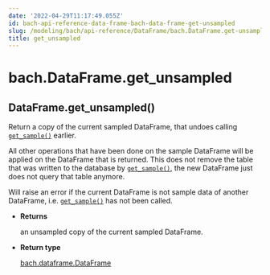```yaml
---
date: '2022-04-29T11:17:49.055Z'
id: bach-api-reference-data-frame-bach-data-frame-get-unsampled
slug: /modeling/bach/api-reference/DataFrame/bach.DataFrame.get-unsampled/
title: get_unsampled
---
```


# bach.DataFrame.get_unsampled

<div class="method">
<h2 class="signature-class"><span class="additional-name">DataFrame.</span><span class="name">get_unsampled(</span><small class="parameter-list"></small>)</h2>


<div class="content">

Return a copy of the current sampled DataFrame, that undoes calling [`get_sample()`](/docs/modeling/bach/api-reference/DataFrame/bach.DataFrame.get-sample/#bach.DataFrame.get-sample) earlier.

All other operations that have been done on the sample DataFrame will be applied on the DataFrame
that is returned. This does not remove the table that was written to the database by
[`get_sample()`](/docs/modeling/bach/api-reference/DataFrame/bach.DataFrame.get-sample/#bach.DataFrame.get-sample), the new DataFrame just does not query that table anymore.

Will raise an error if the current DataFrame is not sample data of another DataFrame, i.e.
[`get_sample()`](/docs/modeling/bach/api-reference/DataFrame/bach.DataFrame.get-sample/#bach.DataFrame.get-sample) has not been called.


* **Returns**

    an unsampled copy of the current sampled DataFrame.



* **Return type**

    [bach.dataframe.DataFrame](/docs/modeling/bach/api-reference/DataFrame/bach.DataFrame/#bach.DataFrame)



</div>

</div>
